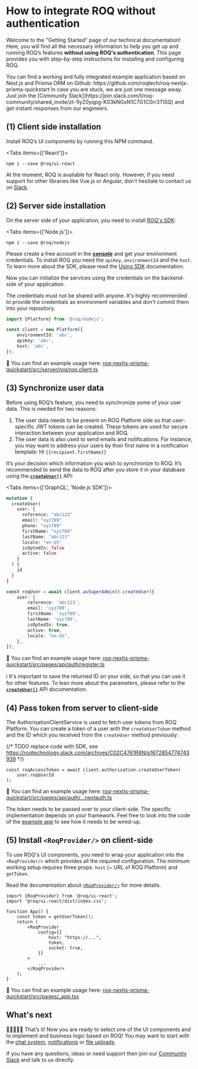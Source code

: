 
# How to integrate ROQ without authentication

Welcome to the "Getting Started" page of our technical documentation! Here, you will find all the necessary information
to help you get up and running ROQ’s features **without using ROQ's authentication**. This page provides you with
step-by-step instructions for installing and configuring ROQ.

<Callout type="info" emoji="ℹ️">
You can find a working and fully integrated example application based on Next.js and Prisma ORM on Github:
https://github.com/roqtech/roq-nextjs-prisma-quickstart
</Callout>

<Callout emoji="💡">
In case you are stuck, we are just one message away. Just join the
[Community Slack](https://join.slack.com/t/roq-community/shared_invite/zt-1ly20yqpg-K03kNGxN1C7G1C0rr3TlSQ) and get
instant responses from our engineers.
</Callout>

## (1) Client side installation

Install ROQ’s UI components by running this NPM command.

<Tabs items={['React']}><Tab>

```shell
npm i --save @roq/ui-react
```

</Tab></Tabs>

At the moment, ROQ is available for React only.
However, if you need support for other libraries like Vue.js or
Angular, don't hesitate to contact us
on [Slack](https://join.slack.com/t/roq-community/shared_invite/zt-1ly20yqpg-K03kNGxN1C7G1C0rr3TlSQ).

## (2) Server side installation

On the server side of your application, you need to install [ROQ's SDK](/api-doc/sdk-api):

<Tabs items={['Node.js']}><Tab>

```shell
npm i --save @roq/nodejs
```

</Tab></Tabs>

Please create a free account in the [**console**](https://console.roq.tech) and get your environment credentials.
To install ROQ you need the `apiKey`, `environmentId` and the `host`. To learn more about the SDK, please
read
the [Using SDK](/api-doc/sdk-api) documentation.

Now you can initialize the services using the credentials on the backend-side of your application.

<Callout type="warning" emoji="⚠️">
The credentials must not be shared with anyone. It's highly recommended to provide the credentials as environment
variables and don't commit them into your repository.
</Callout>

```typescript
import {Platform} from '@roq/nodejs';

const client = new Platform({
    environmentId: 'abc',
    apiKey: 'abc',
    host: 'abc',
});
```

👀 You can find an example usage
here: [roq-nextjs-prisma-quickstart/src/server/roq/roq.client.ts](https://github.com/roqtech/roq-nextjs-prisma-quickstart/blob/main/src/server/roq/roq.client.ts)

## (3) Synchronize user data

Before using ROQ’s feature, you need to synchronize some of your user data. This is needed for two reasons:

1. The user data needs to be present on ROQ Platform side so that user-specific JWT tokens can be created. These
   tokens are used for secure interaction between your application and ROQ.
2. The user data is also used to send emails and notifications. For instance, you may want to address your users by
   their first name in a notification template: Hi `{{recipient.firstName}}`

It’s your decision which information you wish to synchronize to ROQ. It’s recommended to send the data to ROQ after you
store it in your database using the [**`createUser()`**](/api-doc/users-api#createuser) API:

<Tabs items={['GraphQL', 'Node.js SDK']}><Tab>

```graphql
mutation {
  createUser(
    user: {
      reference: "abc123"
      email: "xyz789"
      phone: "xyz789"
      firstName: "xyz789"
      lastName: "abc123"
      locale: "en-US"
      isOptedIn: false
      active: false
    }
  ) {
    id
  }
}
```

</Tab><Tab>

```typescript
const roqUser = await client.asSuperAdmin().createUser({
    user: {
        reference: 'abc123',
        email: 'xyz789',
        firstName: 'xyz789',
        lastName: 'xyz789',
        isOptedIn: true,
        active: true,
        locale: "en-US",
    },
});
```

</Tab></Tabs>

👀 You can find an example usage
here: [roq-nextjs-prisma-quickstart/src/pages/api/auth/register.ts](https://github.com/roqtech/roq-nextjs-prisma-quickstart/blob/main/src/pages/api/auth/register.ts#L35)

ℹ️ It's important to save the returned ID on your side, so that you can use it for other features. To lean more about
the parameters, please refer to the [**`createUser()`**](/api-doc/users-api#createuser) API documentation.

## (4) Pass token from server to client-side

The AuthorisationClientService is used to fetch user tokens from ROQ Platform. You can create a token of a user with the
`createUserToken` method and the ID which you received from the `createUser` method previously:

{/* TODO replace code with SDK, see https://roqtechnology.slack.com/archives/C02C4761R9N/p1672854774743939 */}

```tsx
const roqAccessToken = await client.authorization.createUserToken(
    user.roqUserId
);
```

👀 You can find an example usage
here: [roq-nextjs-prisma-quickstart/src/pages/api/auth/...nextauth.ts](https://github.com/roqtech/roq-nextjs-prisma-quickstart/blob/main/src/pages/api/auth/%5B...nextauth%5D.ts#L41)

The token needs to be passed over to your client-side. The specific implementation depends on your framework. Feel
free to look into the code of the [example app](https://github.com/roqtech/roq-nextjs-prisma-quickstart) to see how it
needs to be wired-up.

## (5) Install `<RoqProvider/>` on client-side

To use ROQ's UI components, you need to wrap your application into the `<RoqProvider/>` which provides all the
required configuration. The minimum working setup requires three props: `host` (~ URL of ROQ Platform) and `getToken`.

Read the documentation about [`<RoqProvider/>`](/ui-components/roq-provider) for more details.

```tsx
import {RoqProvider} from '@roq/ui-react';
import '@roq/ui-react/dist/index.css';

function App() {
    const token = getUserToken();
    return (
        <RoqProvider
            config={{
                host: "https://...",
                token,
                socket: true,
            }}
        >
            ...
        </RoqProvider>
    );
}
```

👀 You can find an example usage
here: [roq-nextjs-prisma-quickstart/src/pages/_app.tsx](https://github.com/roqtech/roq-nextjs-prisma-quickstart/blob/main/src/pages/_app.tsx#L24)

## What's next

🎉🎉🎉🎉🎉 That’s it! Now you are ready to select one of the UI components and to implement and business logic based on
ROQ! You may want to start with the [chat system](/feature-guides/chat), [notifications](/feature-guides/notifications)
or [file uploads](/feature-guides/files).

If you have any questions, ideas or need support then join
our [Community Slack](https://join.slack.com/t/roq-community/shared_invite/zt-1ly20yqpg-K03kNGxN1C7G1C0rr3TlSQ) and talk
to us directly.
